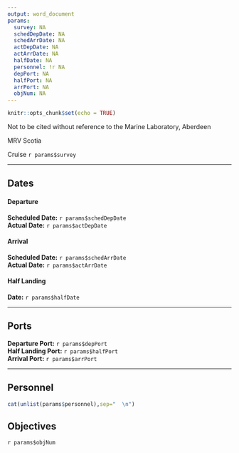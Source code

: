---
output: word_document
params:
  survey: NA
  schedDepDate: NA
  schedArrDate: NA
  actDepDate: NA
  actArrDate: NA
  halfDate: NA
  personnel: !r NA
  depPort: NA
  halfPort: NA
  arrPort: NA
  objNum: NA
---

```{r setup, include=FALSE}
knitr::opts_chunk$set(echo = TRUE)
```

Not to be cited without reference to the Marine Laboratory, Aberdeen 

MRV Scotia 

Cruise `r params$survey`

***

## Dates

#### Departure  
**Scheduled Date:** `r params$schedDepDate`  
**Actual Date:** `r params$actDepDate`

#### Arrival  
**Scheduled Date:** `r params$schedArrDate`  
**Actual Date:** `r params$actArrDate`    

#### Half Landing  
**Date:** `r params$halfDate`

***

## Ports
**Departure Port:** `r params$depPort`  
**Half Landing Port:** `r params$halfPort`  
**Arrival Port:** `r params$arrPort` 

***

## Personnel
```{r, echo=FALSE, results = 'asis'} 
cat(unlist(params$personnel),sep="  \n")
```

## Objectives

`r params$objNum`


